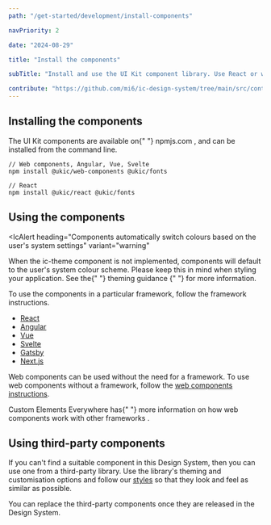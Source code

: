 ```yaml
---
path: "/get-started/development/install-components"

navPriority: 2

date: "2024-08-29"

title: "Install the components"

subTitle: "Install and use the UI Kit component library. Use React or web components to quickly build accessible interfaces."

contribute: "https://github.com/mi6/ic-design-system/tree/main/src/content/structured/get-started/install-components.mdx"
---
```




## Installing the components

<p>
  The UI Kit components are available on{" "}
  <ic-link
    target="_blank"
    href="https://www.npmjs.com/"
    rel="noreferer noopener nofollow"
  >
    npmjs.com
  </ic-link>
  , and can be installed from the command line.
</p>

```shell
// Web components, Angular, Vue, Svelte
npm install @ukic/web-components @ukic/fonts

// React
npm install @ukic/react @ukic/fonts
```

## Using the components

<IcAlert
  heading="Components automatically switch colours based on the user's system settings"
  variant="warning"
>
  <span slot="message">
    <ic-typography>
      When the ic-theme component is not implemented, components will default to
      the user's system colour scheme. Please keep this in mind when styling your
      application. See the{" "}
      <ic-link>
        <GatsbyLink slot="router-item" to="/get-started/development/custom-theme#dark-mode-as-a-theme">
          theming guidance
        </GatsbyLink>
      </ic-link>{" "}
      for more information.
    </ic-typography>
  </span>
</IcAlert>

To use the components in a particular framework, follow the framework instructions.

- [React](/get-started/install-components/react)
- [Angular](/get-started/install-components/angular)
- [Vue](/get-started/install-components/vue)
- [Svelte](/get-started/install-components/svelte)
- [Gatsby](/get-started/install-components/gatsby)
- [Next.js](/get-started/install-components/nextJS)

Web components can be used without the need for a framework. To use web components without a framework, follow the [web components instructions](/get-started/install-components/web-components).

<p>
  Custom Elements Everywhere has{" "}
  <ic-link
    target="_blank"
    href="https://custom-elements-everywhere.com"
    rel="noreferer noopener nofollow"
  >
    more information on how web components work with other frameworks
  </ic-link>
  .
</p>

## Using third-party components

If you can't find a suitable component in this Design System, then you can use one from a third-party library. Use the library's theming and customisation options and follow our [styles](/styles) so that they look and feel as similar as possible.

You can replace the third-party components once they are released in the Design System.
